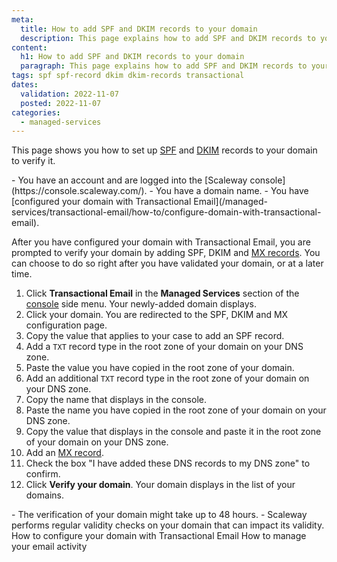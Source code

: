 ```yaml
---
meta:
  title: How to add SPF and DKIM records to your domain
  description: This page explains how to add SPF and DKIM records to your domain
content:
  h1: How to add SPF and DKIM records to your domain
  paragraph: This page explains how to add SPF and DKIM records to your domain
tags: spf spf-record dkim dkim-records transactional
dates:
  validation: 2022-11-07
  posted: 2022-11-07
categories:
  - managed-services
---
```


This page shows you how to set up [SPF](/managed-services/transactional-email/concepts/#spf-record) and [DKIM](/managed-services/transactional-email/concepts/#dkim-record) records to your domain to verify it.

<Message type="requirement">
  - You have an account and are logged into the [Scaleway console](https://console.scaleway.com/).
  - You have a domain name.
  - You have [configured your domain with Transactional Email](/managed-services/transactional-email/how-to/configure-domain-with-transactional-email).
</Message>


After you have configured your domain with Transactional Email, you are prompted to verify your domain by adding SPF, DKIM and [MX records](/managed-services/transactional-email/how-to/add-mx-record-to-your-domain/). You can choose to do so right after you have validated your domain, or at a later time.


1. Click **Transactional Email** in the **Managed Services** section of the [console](https://console.scaleway.com/) side menu. Your newly-added domain displays.
2. Click your domain. You are redirected to the SPF, DKIM and MX configuration page.
3. Copy the value that applies to your case to add an SPF record.
    <Lightbox src="scaleway_spf_record_different_values.webp" alt="" />
4. Add a `TXT` record type in the root zone of your domain on your DNS zone.
5. Paste the value you have copied in the root zone of your domain.
    <Lightbox src="scaleway_spf_record.webp" alt="" />
6. Add an additional `TXT` record type in the root zone of your domain on your DNS zone.
7. Copy the name that displays in the console.
    <Lightbox src="scaleway_dkim_record_name.webp" alt="" />
8. Paste the name you have copied in the root zone of your domain on your DNS zone.
9. Copy the value that displays in the console and paste it in the root zone of your domain on your DNS zone.
    <Lightbox src="scaleway_dkim_record_name_value.webp" alt="" />
10. Add an [MX record](/managed-services/transactional-email/how-to/add-mx-record-to-your-domain).
11. Check the box "I have added these DNS records to my DNS zone" to confirm.
12. Click **Verify your domain**. Your domain displays in the list of your domains.

<Message type="important">
 - The verification of your domain might take up to 48 hours.
 - Scaleway performs regular validity checks on your domain that can impact its validity.
</Message>


<Navigation title="See Also">
  <PreviousButton to="/managed-services/transactional-email/how-to/configure-domain-with-transactional-email/">How to configure your domain with Transactional Email</PreviousButton>
  <NextButton to="/managed-services/transactional-email/how-to/manage-email-activity/">How to manage your email activity</NextButton>
</Navigation>